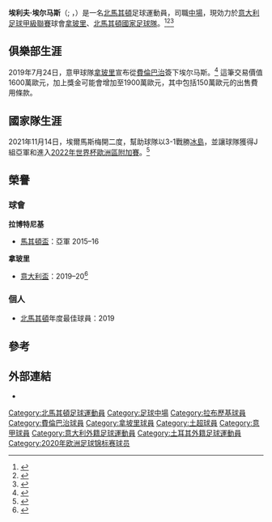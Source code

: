 {{noteTA
|G1=Football
|G2=意甲
|G3=UEFA
|1=zh-hans:埃尔马斯;zh-hk:艾馬斯;zh-tw:艾爾馬斯;
}}
{{Infobox football biography
| name = 埃利夫·埃尔马斯<br>''Elif Elmas''
| image = Elif Elmas 2021.jpg
| fullname = 埃利夫·埃尔马斯<br>''Elif Elmas''<br/>''Елиф Елмас''
| birth_date = {{Birth date and age|1999|09|24|df=y}}
| birth_place = {{MKD}}[[斯科普里|斯科普里]]
| height = 1.82m
| currentclub = [[拿玻里足球會|拿玻里]]
| clubnumber = 7
| position = [[中場|中場]]
| youthyears1 = {{0|0000}}–2015
| youthclubs1 = [[拉博特尼基足球俱樂部|拉博特尼基]]
| years1 = 2015–2017
| clubs1 = [[拉博特尼基足球俱樂部|拉博特尼基]]
| caps1 = 44
| goals1 = 7
| years2 = 2017–2019
| clubs2 = [[費倫巴治體育會足球隊|費倫巴治]]
| caps2 = 34
| goals2 = 4
| years3 = 2019–
| clubs3 = [[拿玻里足球會|拿玻里]]
| caps3 = 77
| goals3 = 5
| nationalyears1 = 
| nationalteam1 = [[北馬其頓17歲以下國家足球隊|北馬其頓U-17]]
| nationalcaps1 = 2
| nationalgoals1 = 0
| nationalyears2 = 2015–2018
| nationalteam2 = [[北馬其頓19歲以下國家足球隊|北馬其頓U-19]]
| nationalcaps2 = 13
| nationalgoals2 = 2
| nationalyears3 = 2016–2017
| nationalteam3 = [[北馬其頓21歲以下國家足球隊|北馬其頓U-21]]
| nationalcaps3 = 9
| nationalgoals3 = 1
| nationalyears4 = 2017–
| nationalteam4 = [[北馬其頓國家足球隊|北馬其頓]]
| nationalcaps4 = 37
| nationalgoals4 = 9
| pcupdate = 2021年12月19日
| ntupdate = 2021年11月14日
}}

'''埃利夫·埃尔马斯'''（{{lang-mk|Елиф Елмас}}; {{Lang-tr|Elif Elmas}}，{{bd|1999年|9月24日||}}）是一名[[北馬其頓|北馬其頓]]足球運動員，司職[[中場|中場]]，現効力於[[意大利足球甲級聯賽|意大利足球甲級聯賽]]球會[[拿玻里足球會|拿玻里]]、[[北馬其頓國家足球隊|北馬其頓國家足球隊]]。<ref>{{Cite web|last=Sporx|date=2017-07-17|title=Eljif Elmas kimdir? Eljif Elmas, Türkiye Milli Takımı'nda oynayabiliyor mu?|url=https://www.sporx.com/fenerbahcenin-yeni-transferi-eljif-elmas-icin-milli-takim-soku-SXHBQ640928SXQ|access-date=2021-03-16|website=Sporx|language=tr|archive-date=2021-06-07|archive-url=https://web.archive.org/web/20210607154024/https://www.sporx.com/fenerbahcenin-yeni-transferi-eljif-elmas-icin-milli-takim-soku-SXHBQ640928SXQ|dead-url=no}}</ref><ref>{{Cite web|title=Muriç ve Eljif neden Türk Milli Takımı’nı tercih etmedi?|url=http://fenerkolik.org/article-5303.html|access-date=2021-03-16|website=fenerkolik.org|archive-date=2021-06-07|archive-url=https://web.archive.org/web/20210607154019/http://fenerkolik.org/article-5303.html|dead-url=no}}</ref><ref>{{Cite web|last=|first=|last2=|last3=|first3=|last4=|first4=|last5=|first5=|last6=|first6=|last7=|last8=|first8=|last9=|first9=|title=Şekip Mosturoğlu: Fatih Terim, Eljif Elmas'ı milli takıma çok istedi|url=https://www.milliyet.com.tr/skorer/sekip-mosturoglu-fatih-terim-eljif-elmasi-milli-takima-cok-istedi-6005146|url-status=no|access-date=2021-03-16|website=Milliyet|language=tr|archive-date=2021-06-07|archive-url=https://web.archive.org/web/20210607170253/https://www.milliyet.com.tr/skorer/sekip-mosturoglu-fatih-terim-eljif-elmasi-milli-takima-cok-istedi-6005146}}</ref>

==俱樂部生涯==
2019年7月24日，意甲球隊[[拿玻里足球會|拿玻里]]宣布從[[費倫巴治體育會足球隊|費倫巴治]]簽下埃尔马斯。<ref>{{cite web |title=Napoli, ufficializzato l'acquisto di Elmas a titolo definitivo |url=https://www.sscnapoli.it/static/news/Napoli,-ufficializzato-l-acquisto-di-Elmas-a-titolo-definitivo-18098.aspx |website=S.S.C. Napoli |access-date=2021-05-21 |language=it |date=2019-07-24 |archive-date=2021-05-04 |archive-url=https://web.archive.org/web/20210504121858/https://www.sscnapoli.it/static/news/Napoli,-ufficializzato-l-acquisto-di-Elmas-a-titolo-definitivo-18098.aspx |dead-url=no }}</ref> 這筆交易價值1600萬歐元，加上獎金可能會增加至1900萬歐元，其中包括150萬歐元的出售費用條款。

==國家隊生涯==
2021年11月14日，埃爾馬斯梅開二度，幫助球隊以3-1戰勝[[冰島國家足球隊|冰島]]，並讓球隊獲得J組亞軍和進入[[2022年國際足總世界盃外圍賽_–_歐洲區第二圈|2022年世界杯歐洲區附加賽]]。<ref>{{cite web |url=https://www.fifa.com/tournaments/mens/worldcup/qatar2022/qualifiers/uefa/match-center/400155746 |archive-url=https://web.archive.org/web/20211117081008/https://www.fifa.com/tournaments/mens/worldcup/qatar2022/qualifiers/uefa/match-center/400155746 |url-status=dead |archive-date=2021-11-17 |title=North Macedonia 3–1 Iceland |website=FIFA |date=2021-11-14 }}</ref>

==榮譽==
===球會===
'''拉博特尼基'''
*[[馬其頓盃|馬其頓盃]]：亞軍 2015–16

'''拿玻里'''
*[[意大利盃|意大利盃]]：2019–20<ref>{{cite web|url=https://www.football-italia.net/154624/coppa-napoli-beat-juventus-penalties|title=Coppa: Napoli beat Juventus on penalties|publisher=Football Italia|date=2020-06-17|access-date=2021-03-27|archive-date=2021-05-16|archive-url=https://web.archive.org/web/20210516052601/https://www.football-italia.net/154624/coppa-napoli-beat-juventus-penalties|dead-url=no}}</ref>

===個人===
* [[北馬其頓|北馬其頓]]年度最佳球員：2019

==參考==
{{reflist}}

==外部連結==
* {{Soccerway|eljif-elmas/424964}}

{{拿玻里球员名单}}
{{2020年欧洲足球锦标赛北马其顿参赛名单}}

{{DEFAULTSORT:Elmas, Elif}}
[[Category:北馬其頓足球運動員|Category:北馬其頓足球運動員]]
[[Category:足球中場|Category:足球中場]]
[[Category:拉布歷基球員|Category:拉布歷基球員]]
[[Category:費倫巴治球員|Category:費倫巴治球員]]
[[Category:拿坡里球員|Category:拿坡里球員]]
[[Category:土超球員|Category:土超球員]]
[[Category:意甲球員|Category:意甲球員]]
[[Category:意大利外籍足球運動員|Category:意大利外籍足球運動員]]
[[Category:土耳其外籍足球運動員|Category:土耳其外籍足球運動員]]
[[Category:2020年欧洲足球锦标赛球员|Category:2020年欧洲足球锦标赛球员]]
